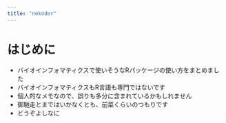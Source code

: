 ```yaml
---
title: "nekoder"
---
```


# はじめに
- バイオインフォマティクスで使いそうなRパッケージの使い方をまとめました
- バイオインフォマティクスもR言語も専門ではないです
- 個人的なメモなので、誤りも多分に含まれているかもしれません
- 御馳走とまではいかなくとも、前菜くらいのつもりです
- どうぞよしなに
